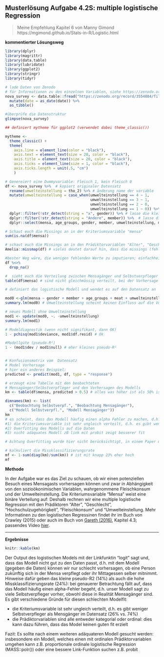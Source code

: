 ## Musterlösung Aufgabe 4.2S: multiple logistische Regression
> Meine Empfehlung Kapitel 6 von Manny Gimond https://mgimond.github.io/Stats-in-R/Logistic.html

**kommentierter Lösungsweg**
```r

library(dplyr)
library(magrittr)
library(data.table)
library(lubridate)
library(ggplot2)
library(stringr)
library(tidyr)

# lade Daten von Zenodo
# für Informationen zu den einzelnen Variablen, siehe https://zenodo.org/record/3554884/files/2020_ZHAW_vonRickenbach_Variablen_cleaned_recoded_survey_dataset_anonym_NOVANIMAL.pdf?download=1
nova_survey <- data.table::fread("https://zenodo.org/record/3554884/files/2019_ZHAW_vonRickenbach_cleaned_recorded_survey_dataset_NOVANIMAL_anonym.csv?download=1", sep = ";", encoding = "Latin-1") %>% 
  mutate(date = as_date(date)) %>% 
  as_tibble()

#überprüfe die Datenstruktur
glimpse(nova_survey)

## definiert mytheme für ggplot2 (verwendet dabei theme_classic())

mytheme <- 
  theme_classic() + 
  theme(
    axis.line = element_line(color = "black"), 
    axis.text = element_text(size = 20, color = "black"), 
    axis.title = element_text(size = 20, color = "black"), 
    axis.ticks = element_line(size = 1, color = "black"), 
    axis.ticks.length = unit(.5, "cm")
    )

```


```r

# Genereiert eine Dummyvariable: Fleisch 1, kein Fleisch 0
df <- nova_survey %>%  # kopiert originaler Datensatz
  rename(umwelteinstellung = tho_2) %>% # änderung name der variable
  mutate(umwelteinstellung = case_when(umwelteinstellung == 4 ~ 1,
                                       umwelteinstellung == 3 ~ 1,
                                       umwelteinstellung == 2 ~ 0, 
                                       umwelteinstellung == 1 ~ 0)) %>% 
  dplyr::filter(!str_detect(string = "x", gender)) %>% # lasse die kleine Gruppe mit x weg
  dplyr::filter(!str_detect(string = "Andere", member)) %>%  # lasse die kleine Gruppe "andere" weg
  dplyr::select(mensa, age_groups, gender, member, umwelteinstellung, meat) # wähle nur die relevanten variablen aus

# Schaut euch die Missings an in der Kriteriumsvariable "mensa"
sum(is.na(df$mensa))

# schaut euch die Missings an in den Prädiktorvariablen "Alter", "Geschlecht", "Hochschulzugehörigkeit", "umwelteinstellung"
Amelia::missmap(df) # vieles deutet darauf hin, dass die missings (fehlende Werte) zufällig zustande gekommen sind (sog. MCAR); für mehr Informationen: https://uvastatlab.github.io/2019/05/01/getting-started-with-multiple-imputation-in-r/

#bester Weg wäre, die wenigen fehlenden Werte zu imputieren; einfachheitshalber löschen wir sie aber :)
df %<>%
  drop_na()

#  sieht euch die Verteilung zwischen Mensagänger und Selbstverpfleger an 
table(df$mensa) # sind nicht gleichmässig verteilt, bei der Vorhersage müssen wir das berücksichtigen

# definiert das logistische Modell und wendet es auf den Datensatz an

mod0 <-glm(mensa ~ gender + member + age_groups + meat + umwelteinstellung, data = df, binomial("logit"))
summary.lm(mod0) # Umwelteinstellung scheint keinen Einfluss auf die Verpflegung zu haben, gegeben die Daten

# neues Modell ohne Umwelteinstellung
mod1 <- update(mod0, ~. -umwelteinstellung)
summary.lm(mod1)

# Modeldiagnostik (wenn nicht signifikant, dann OK)
1 - pchisq(mod1$deviance, mod1$df.resid) # Ok

#Modellgüte (pseudo-R²)
1 - (mod1$dev / mod1$null) # eher kleines pseudo-R² 


# Konfusionsmatrix vom  Datensatz
# Model Vorhersage
# hier ein anderes Beispiel: 
predicted <- predict(mod1, df, type = "response")

# erzeugt eine Tabelle mit den beobachteten
# Mensagänger/Selbstverpfleger und den Vorhersagen des Modells
km <- table(df$mensa, predicted > 0.5) # alles was höher ist als 50% ist kommt in die Kategorie Mensagänger

dimnames(km) <- list(
  c("Beobachtung Selbstverpf.", "Beobachtung Mensagänger"),
  c("Modell Selbstverpfl.", "Modell Mensagänger"))
km
# es scheint, dass das Modell häufig einen alpha Fehler zu machen, d.h. es das Modell hat keine hohe Spezifizität aufweist: konkret werden viele Selbstverpfleger als Mensagänger vorhergesagt resp. klassifiziert. Dafür gibt es mehere Gründe: 
#1) die Kriteriumsvariable ist sehr ungleich verteilt, d.h. es gibt weniger Selbstverpfleger als Mensgänger im Datensatz 
#2) Overfitting des Modells auf die Daten 
#3) nicht adäquates Modell zB link mit probit zeigt besserer fit

# Achtung Overfitting wurde hier nicht berücksichtigt, in einem Paper müsste hier noch einen Validierungstest gemacht werden z.B. test-train Cross-Validation oder k fold Cross-Validation 

# kalkuliert die Missklassifizierungsrate 
mf <- 1-sum(diag(km)/sum(km)) # ist mit knapp 23% eher hoch
mf


```


**Methode**

In der Aufgabe war es das Ziel zu schauen, ob wir einen potenziellen Besuch eines Mensagasts vorhersagen können und zwar in Abhängigkeit von den sozioökonimischen Variablen, wahrgenommene Fleischkonsum und der Umwelteinstellung. Die Kriteriumsvariable "Mensa" weist eine binäre Verteilung auf: Deshalb rechnen wir eine multiple logistische Regression mit den Prädiktoren “Alter”, “Geschlecht”, “Hochschulzugehörigkeit”, "Fleischkonsum" und "Umwelteinstellung. Mehr Informatinen zu den logistischen Regressinen findet ihr im Buch von Crawley (2015) oder auch im Buch von [Gareth (2016)](http://faculty.marshall.usc.edu/gareth-james/ISL/ISLR%20Seventh%20Printing.pdf), Kapitel 4.3; passendes Video [hier](https://www.youtube.com/watch?v=31Q5FGRnxt4&list=PL5-da3qGB5IC4vaDba5ClatUmFppXLAhE&index=2).



*******


**Ergebnisse**


```r
knitr::kable(km)
```


Der Output des logistischen Models mit der Linkfunktin "logit" sagt und, dass das Modell nicht gut zu den Daten passt, d.h. mit dem Modell (gegeben die Daten) können wir nur schlecht vorhersagen, ob eine Person zukünftig sich in der Mensa verpflegt oder ihr Mittagessen selber mitnimmt. Hinweise dafür geben das kleine pseudo-R2 (14%) als auch die hohe Missklassifizierungsrate (24%): bei genauerer Betrachtung fällt auf, dass das Modell häufig einen alpha-Fehler begeht, d.h. unser Modell sagt zu viele Selbstverpfleger vorher, obwohl diese in Realität Mensagänger sind. 
Es gibt verschiedene Gründe für diesen schlechten Modelfit:

* die Kriteriumsvariable ist sehr ungleich verteilt, d.h. es gibt weniger Selbstverpfleger als Mensgänger im Datensatz (26% vs. 74%)
* die Prädiktorvariablen sind alle entweder kategorial oder ordinal: dies kann dazu führen, dass das Model keinen guten fit erzielt 

Fazit: Es sollte nach einem weiteren adäquateren Modell gesucht werden: insbesondere ein Modell, welches einen mit ordinalen Prädiktorvariablen umgehen kann z.B. proportionale ordinale logistische Regression (MASS::polr()) oder eine bessere Link-Funktion suchen z.B. probit



































